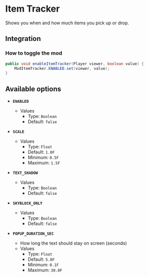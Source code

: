 # Item Tracker

Shows you when and how much items you pick up or drop.

## Integration

### How to toggle the mod

```java
public void enableItemTracker(Player viewer, boolean value) {
    ModItemTracker.ENABLED.set(viewer, value);
}
```

## Available options

- __`ENABLED`__
    - Values
        - Type: `Boolean`
        - Default: `false`

- __`SCALE`__
    - Values
        - Type: `Float`
        - Default: `1.0F`
        - Minimum: `0.5F`
        - Maximum: `1.5F`

- __`TEXT_SHADOW`__
    - Values
        - Type: `Boolean`
        - Default: `false`

- __`SKYBLOCK_ONLY`__
    - Values
        - Type: `Boolean`
        - Default: `false`

- __`POPUP_DURATION_SEC`__
    - How long the text should stay on screen (seconds)
    - Values
        - Type: `Float`
        - Default: `5.0F`
        - Minimum: `0.1F`
        - Maximum: `30.0F`

